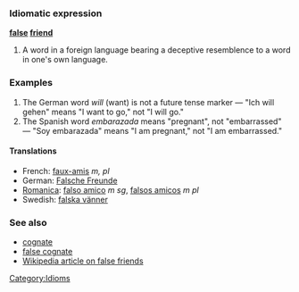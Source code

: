 ===Idiomatic expression===
'''[[false]] [[friend]]'''

# A word in a foreign language bearing a deceptive resemblence to a word in one's own language.

===Examples===
#The German word ''will'' (want) is not a future tense marker &mdash; "Ich will gehen" means "I want to go," not "I will go."
#The Spanish word ''embarazada'' means "pregnant", not "embarrassed" &mdash; "Soy embarazada" means "I am pregnant," not "I am embarrassed."

====Translations====
*French: [[faux-amis]] ''m, pl''
*German: [[Falsche Freunde]]
*[[Romanica]]: [[falso amico]] ''m'' ''sg'', [[falsos amicos]] ''m'' ''pl''
*Swedish: [[falska vänner]]

===See also===
*[[cognate]]
*[[false cognate]]
*[[w:en:false friend|Wikipedia article on false friends]]

[[Category:Idioms]]